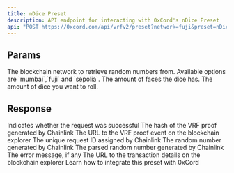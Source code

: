 ```yaml
---
title: nDice Preset
description: API endpoint for interacting with 0xCord's nDice Preset 
api: "POST https://0xcord.com/api/vrfv2/preset?network=fuji&preset=nDice"
---
```


## Params

<ParamField query="network" type="string" default="fuji" required>
  The blockchain network to retrieve random numbers from. Available options are `mumbai`,`fuji` and `sepolia`.
</ParamField>
<ParamField query="numFaces" type="string" default="20" required>
The amount of faces the dice has.
</ParamField>
<ParamField query="numDice" type="string" default="10" required>
The amount of dice you want to roll.
</ParamField>

## Response

<ResponseField name="data" type="object">
  <ResponseField name="success" type="boolean">
    Indicates whether the request was successful
  </ResponseField>
  <ResponseField name="vrfv2Hash" type="string">
    The hash of the VRF proof generated by Chainlink
  </ResponseField>
  <ResponseField name="vrfv2EventHash" type="string">
    The URL to the VRF proof event on the blockchain explorer
  </ResponseField>
  <ResponseField name="requestId" type="string">
    The unique request ID assigned by Chainlink
  </ResponseField>
  <ResponseField name="result" type="string">
    The random number generated by Chainlink
  </ResponseField>
  <ResponseField name="parsedResult" type="string">
    The parsed random number generated by Chainlink
  </ResponseField>
  <ResponseField name="err" type="string">
    The error message, if any
  </ResponseField>
  <ResponseField name="url" type="string">
    The URL to the transaction details on the blockchain explorer
  </ResponseField>
</ResponseField>

<Card title="0xCord's preset Tutorial" href="/infrastructure/chainlink-presets">
  Learn how to integrate this preset with 0xCord
</Card>
